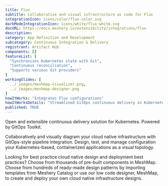 ```yaml
---
title: Flux
subtitle: Collaborative and visual infrastructure as code for Flux
integrationIcon: icons/color/flux-color.svg
darkModeIntegrationIcon: icons/white/flux-white.svg
docURL: https://docs.meshery.io/extensibility/integrations/flux
description: 
category: App Definition and Development
subcategory: Continuous Integration & Delivery
registrant: Artifact Hub
components: []
featureList: [
  "Synchronizes Kubernetes state with Git",
  "Continuous reconciliation",
  "Supports various Git providers"
]
workingSlides: [
  ../_images/meshmap-visualizer.png,
  ../_images/meshmap-designer.png
]
howItWorks: "Integrates Flux configurations"
howItWorksDetails: "Streamlined GitOps continuous delivery in Kubernetes"
published: TRUE
---
```

<p>
Open and extensible continuous delivery solution for Kubernetes. Powered by GitOps Toolkit.
</p>
<p>
    Collaboratively and visually diagram your cloud native infrastructure with GitOps-style pipeline integration. Design, test, and manage configuration your Kubernetes-based, containerized applications as a visual topology.
</p>
<p>
    Looking for best practice cloud native design and deployment best practices? Choose from thousands of pre-built components in MeshMap. Choose from hundreds of ready-made design patterns by importing templates from Meshery Catalog or use our low code designer, MeshMap, to create and deploy your own cloud native infrastructure designs.
</p>
